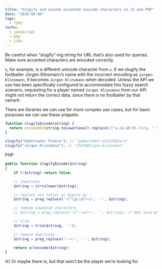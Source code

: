 ```yaml
---
title: "Slugify and encode accented unicode characters in JS and PHP"
date: "2019-09-06"
tags:
  - TIPS
techs:
  - javascript
  - php
  - i18n
---
```


Be careful when “slugify”-ing string for URL that’s also used for queries. Make sure accented characters are encoded correctly.

`ü`, for example, is a different unicode character from `u`. If we slugify the footballer Jürgen Klinsmann’s name with the incorrect encoding as `jurgen-klinsmann`, it becomes `Jurgen Klinsmann` when decoded. Unless the API we use has been specifically configured to accommodate this fuzzy search scenario, requesting for a player named `Jurgen Klinsmann` from our API might not return the correct data, since there is no footballer by that name❊.

There are libraries we can use for more complex use cases, but for basic purposes we can use these snippets.

```js
function slugifyEncode(string) {
  return encodeURI(string.toLowerCase().replace(/[^a-zà-ü0-9\-]+/g, "-"));
}

slugify("Gobernador Piñero"); // "gobernador-pi%C3%B1ero"
slugify("Jürgen Klinsmann"); // "j%C3%BCrgen-klinsmann"
```

PHP

```php
public function slugifyEncode($string)
{
	if (!$string) return false;

	// lowercase
	$string = strtolower($string);

	// replace non letter or digits by -
	$string = preg_replace('~[^\pL\d]+~u', '-', $string);

	// remove unwanted characters
	// $string = preg_replace('~[^-\w]+~', '', $string); // Not sure what this does, try at your own risk. 😛

	// trim
	$string = trim($string, '-');

	// remove duplicate -
	$string = preg_replace('~-+~', '-', $string);

	return urlencode($string);
}
```

<aside>
  ❊) Or maybe there is, but that won’t be the player we’re looking for.
</aside>
